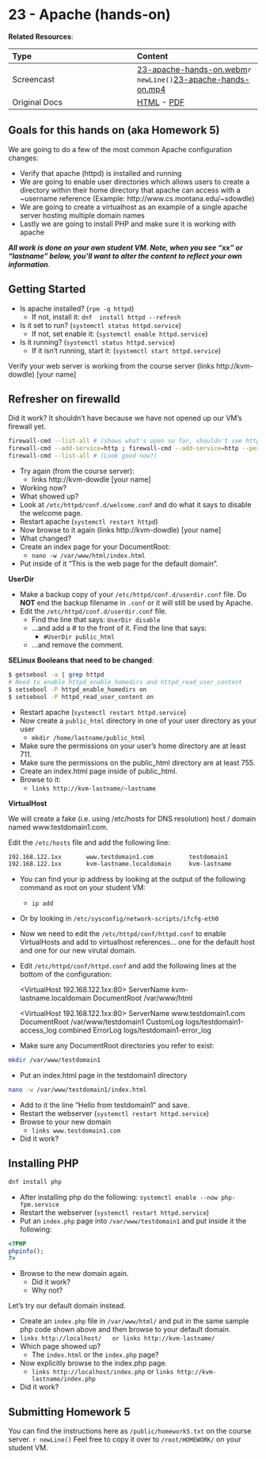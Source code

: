 # 23 - Apache (hands-on) {#unit-23}

__Related Resources__:

| Type | Content |
| :-- | :-- |
| Screencast | [23-apache-hands-on.webm](https://www.cs.montana.edu/users/sdowdle/csci351/videos/23-apache-hands-on.webm)`r newLine()`[23-apache-hands-on.mp4](https://www.cs.montana.edu/users/sdowdle/csci351/videos/23-apache-hands-on.mp4) |
| Original Docs | [HTML](23/homework5.html) - [PDF](23/Tuesday - 23MAR - Server apps_ Apache hands-on [Homework 5] - Systems Administration.pdf) |

## Goals for this hands on (aka Homework 5)

We are going to do a few of the most common Apache configuration changes:

- Verify that apache (httpd) is installed and running
- We are going to enable user directories which allows users to create a directory within their home directory that apache can access with a ~username reference (Example: http://www.cs.montana.edu/~sdowdle)
- We are going to create a virtualhost as an example of a single apache server hosting multiple domain names
- Lastly we are going to install PHP and make sure it is working with apache

___All work is done on your own student VM.  Note, when you see "xx"  or "lastname" below,  you'll want to alter the content to reflect your own information___.

## Getting Started

- Is apache installed? (`rpm -q httpd`)
  - If not, install it: `dnf  install httpd --refresh`
- Is it set to run?  (`systemctl status httpd.service`)
  - If not, set enable it: (`systemctl enable httpd.service`)
- Is it running? (`systemctl status httpd.service`)
  - If it isn't running, start it: (`systemctl start httpd.service`)

Verify your web server is working from the course server (links http://kvm-dowdle) [your name]

## Refresher on firewalld

Did it work?  It shouldn't have because we have not opened up our VM's firewall yet. 

```bash
firewall-cmd --list-all # (shows what's open so far, shouldn't see http or https yet)
firewall-cmd --add-service=http ; firewall-cmd --add-service=http --permanent
firewall-cmd --list-all # (Look good now?)
```

- Try again (from the course server):
  - links http://kvm-dowdle [your name]
- Working now?
- What showed up?
- Look at `/etc/httpd/conf.d/welcome.conf` and do what it says to disable the welcome page.
- Restart apache (`systemctl restart httpd`)
- Now browse to it again (links http://kvm-dowdle) [your name]
- What changed?
- Create an index page for your DocumentRoot:
  - `nano -w /var/www/html/index.html`
- Put inside of it "This is the web page for the default domain".

__UserDir__

- Make a backup copy of your `/etc/httpd/conf.d/userdir.conf` file. Do __NOT__ end the backup filename in `.conf` or it will still be used by Apache.
- Edit the `/etc/httpd/conf.d/userdir.conf` file. 
  - Find the line that says: `UserDir disable`
  - ...and add a # to the front of it. Find the line that says:
    - `#UserDir public_html`
  - ...and remove the comment.

__SELinux Booleans that need to be changed__:

```bash
$ getsebool -a | grep httpd
# Need to enable httpd_enable_homedirs and httpd_read_user_content
$ setsebool -P httpd_enable_homedirs on
$ setsebool -P httpd_read_user_content on
```

- Restart apache (`systemctl restart httpd.service`)
- Now create a `public_html` directory in one of your user directory as your user
  - `mkdir /home/lastname/public_html`
- Make sure the permissions on your user's home directory are at least 711.
- Make sure the permissions on the public_html directory are at least 755.
- Create an index.html page inside of public_html.
- Browse to it:
  - `links http://kvm-lastname/~lastname`

__VirtualHost__

We will create a fake (i.e. using /etc/hosts for DNS resolution) host / domain named www.testdomain1.com.
 
Edit the `/etc/hosts` file and add the following line:

```bash
192.168.122.1xx       www.testdomain1.com          testdomain1
192.168.122.1xx       kvm-lastname.localdomain     kvm-lastname
```

- You can find your ip address by looking at the output of the following command as root on your student VM:
  - `ip add`
- Or by looking in `/etc/sysconfig/network-scripts/ifcfg-eth0`
- Now we need to edit the `/etc/httpd/conf/httpd.conf` to enable VirtualHosts and add to virtualhost references... one for the default host and one for our new virutal domain.
- Edit `/etc/httpd/conf/httpd.conf` and add the following lines at the bottom of the configuration:
    
    
    <VirtualHost 192.168.122.1xx:80>
         ServerName kvm-lastname.localdomain
         DocumentRoot /var/www/html
    </VirtualHost>
     
    <VirtualHost 192.168.122.1xx:80>
         ServerName www.testdomain1.com
         DocumentRoot /var/www/testdomain1
         CustomLog logs/testdomain1-access_log combined
         ErrorLog logs/testdomain1-error_log
    </VirtualHost>
 
- Make sure any DocumentRoot directories you refer to exist:

```bash
mkdir /var/www/testdomain1
```

- Put an index.html page in the testdomain1 directory

```bash
nano -w /var/www/testdomain1/index.html
```

- Add to it the line "Hello from testdomain1" and save.
- Restart the webserver (`systemctl restart httpd.service`)
- Browse to your new domain
  - `links www.testdomain1.com`
- Did it work?

## Installing PHP

```bash
dnf install php
```

- After installing php do the following: `systemctl enable --now php-fpm.service`
- Restart the webserver (`systemctl restart httpd.service`)
- Put an `index.php` page into `/var/www/testdomain1` and put inside it the following:

```php
<?PHP
phpinfo();
?>
```

- Browse to the new domain again.
  - Did it work?
  - Why not?

Let's try our default domain instead.

- Create an `index.php` file in `/var/www/html/` and put in the same sample php code shown above and then browse to your default domain.
 - `links http://localhost/   or links http://kvm-lastname/`
- Which page showed up?
  - The `index.html` or the `index.php` page?
- Now explicitly browse to the index.php page.
  - `links http://localhost/index.php` or `links http://kvm-lastname/index.php`
- Did it work?
 
## Submitting Homework 5
 
You can find the instructions here as `/public/homework5.txt` on the course server.
`r newLine()`
Feel free to copy it over to `/root/HOMEWORK/` on your student VM.
